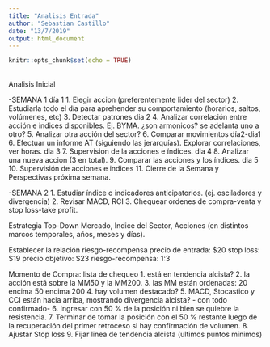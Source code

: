 ```yaml
---
title: "Analisis Entrada"
author: "Sebastian Castillo"
date: "13/7/2019"
output: html_document
---
```


```r
knitr::opts_chunk$set(echo = TRUE)
```

## 

#########################

Analisis Inicial

-SEMANA 1
día 1
1. Elegir accion (preferentemente lider del sector)
2. Estudiarla todo el día para aprehender su comportamiento (horarios, saltos, volúmenes, etc)
3. Detectar patrones
dia 2
4. Analizar correlación entre acción e indices disponibles. Ej. BYMA. ¿son armonicos? se adelanta uno a otro? 
5. Analizar otra acción del sector?
6. Comparar movimientos día2-dia1
6. Efectuar un informe AT (siguiendo las jerarquías). Explorar correlaciones, ver horas.
dia 3
7. Supervision de la acciones e índices.
dia 4
8. Analizar una nueva accion (3 en total).
9. Comparar las acciones y los índices.
dia 5
10. Supervisión de acciones e indices
11. Cierre de la Semana y Perspectivas próxima semana.

-SEMANA 2
1. Estudiar índice o indicadores anticipatorios. (ej. osciladores y divergencia)
2. Revisar MACD, RCI
3. Chequear ordenes de compra-venta y stop loss-take profit.

Estrategia Top-Down
Mercado, Indice del Sector, Acciones (en distintos marcos temporales, años, meses y días).

Establecer la relación riesgo-recompensa
precio de entrada: $20
stop loss: $19
precio objetivo: $23
riesgo-recompensa: 1:3

Momento de Compra: lista de chequeo
1. está en tendencia alcista?
2. la acción está sobre la MM50 y la MM200.
3. las MM están ordenadas: 20 encima 50 encima 200
4. hay volumen destacado?
5. MACD, Stocastico y CCI están hacia arriba, mostrando divergencia alcista?
- con todo confirmado-
6. Ingresar con 50 % de la posición ni bien se quiebre la resistencia. 
7. Terminar de tomar la posición con el 50 % restante luego de la recuperación del primer retroceso si hay confirmación de volumen.
8. Ajustar Stop loss
9. Fijar linea de tendencia alcista (ultimos puntos mínimos)

